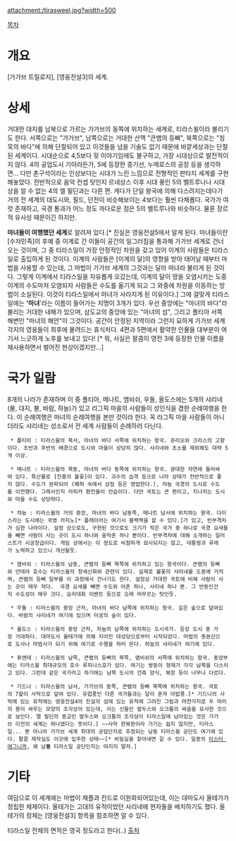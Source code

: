 attachment:/tirasweel.jpg?width=500

[[목차]]
= 개요 =
[가가브 트릴로지], [영웅전설3]의 세계.

= 상세 =
거대한 대지를 남북으로 가르는 가가브의 동쪽에 위치하는 세계로, 티라스윌이라 불리기도 한다. 서쪽으로는 "가가브", 남쪽으로는 거대한 산맥 "큰뱀의 등뼈", 북쪽으로는 "침묵의 바다"에 의해 단절되어 있고 이것들을 넘을 기술도 없기 때문에 바깥세상과는 단절된 세계이다. 시대순으로 4,5보다 뒷 이야기임에도 불구하고, 가장 시대상으로 발전적이지 않다. 4의 공업도시 기아라든가, 5에 등장한 증기선, 누메로스의 공장 등을 생각하면... 다만 촌구석이라는 인상보다는 시대가 느린 느낌으로 전형적인 판타지 세계를 구현해놓았다. 전반적으로 음악 컨셉 탓인지 르네상스 이후 시대 풍인 5의 벨트루나나 시대상을 알 수 없는 4의 엘 필딘과는 다른 편. 게다가 단일 왕국에 의해 다스려지는데다가 거의 전 세계의 대도시와, 필드, 던전이 비슷해보이는 4보다는 훨씬 다채롭다. 국가가 여럿 존재하고, 국경 통과가 어느 정도 까다로운 점은 5의 벨트루나와 비슷하다. 물론 장르적 유사성 때문이긴 하지만.

'''마녀들이 여행했던 세계'''로 알려져 있다.[* 진실은 영웅전설5에서 알게 된다. 마녀들이란 [수저민족]의 후예 중 이계로 간 이들이 공간의 일그러짐을 통과해 가가브 세계로 건너오는 것이며, 그 중 티라스일이 가장 안정적인 차원을 갖고 있어 이계의 사람들은 티라스일로 출입하게 된 것이다.  이계의 사람들은 [이계의 달]의 영향을 받아 태어날 때부터 마법을 사용할 수 있는데, 그 마법이 가가브 세계의 그것과는 달라 마녀라 불리게 된 것이다. 그렇게 이계에서 티라스일을 자유롭게 오갔는데, 이계의 달이 땅을 오염시키는 도중 이계의 수도마저 오염되자 사람들은 수도를 옮기게 되고 그 와중에 차원을 이동하는 방법이 소실된다. 이것이 티라스일에서 마녀가 사라지게 된 이유이다.] 그에 걸맞게 티라스일에는 ''''마녀''''라는 이름이 들어가는 지명이 3개가 있다. 우선 중앙에는 "마녀의 바다"라 불리는 거대한 내해가 있으며, 삼도교의 중앙에 있는 "마녀의 섬", 그리고 폴티아 서쪽 해변인 "마녀의 해안"이 그것이다. 공간이 안정된 지역이라 그런지 묘하게 가가브 세계 각지의 영웅들이 최후에 몰려드는 휴식처다. 4편과 5편에서 활약한 인물들 대부분이 여기서 느긋하게 노후를 보내고 있다! [* 뭐, 사실은 팔콤이 영전 3에 등장한 인물 이름을 재사용하면서 벌어진 현상이겠지만...]

= 국가 일람 =
8개의 나라가 존재하며 이 중 폴티아, 메나트, 앰비쉬, 우돌, 올도스에는 5개의 샤리네(물, 대지, 불, 바람, 하늘)가 있고 라그픽 마을의 사람들이 성인식을 겸한 순례여행을 한다. 이 순례여행은 마녀의 순례여행을 본딴 것이라 한다. 꼭 라그픽 마을 사람들이 아니더라도 샤리네는 성소로서 전 세계 사람들이 순례하러 다닌다.

  * 폴티아 : 티라스윌의 북서, 마녀의 바다 서쪽에 위치하는 왕국. 쥬리오와 크리스의 고향이다. 초반과 후반의 배경으로 도시와 마을이 상당히 많다. 샤리네와 초소를 제외해도 대략 5개 이상.
  
  * 메나트 : 티라스윌의 북동, 마녀의 바다 동쪽에 위치하는 왕국. 광대한 자연에 둘러싸여 있다. 특산물로 [진홍의 불꽃]이 있다. 괴수의 습격 등으로 나라 상태가 전반적으로 좋지 않다. 수도가 완파되어 (폐허 속에서 상점 등은 영업한다.), 챠놈 국경의 도시로 수도를 이전했다. 그래서인지 라피카 환전율이 안습이다. 다만 국토는 큰 편이고, 지나치는 도시와 마을 수도 상당하다.

  * 챠놈 : 티라스윌의 거의 중앙, 마녀의 바다 남동쪽, 메나트 남서에 위치하는 왕국. 다이스라는 도시에는 국영 카지노[* 플레이어는 여기서 블랙잭을 할 수 있다.]가 있고, 빈부격차가 심한 나라이다. 설정 상으로도, 구현된 것으로도 크기가 작은 국가 중 하나로 국경 요새들을 빼면 사람이 사는 곳이 도시 하나와 움막촌 하나 뿐이다. 빈부격차에 대해 소개하는 일러스트가 시궁창급이다. 게임 상에서는 이 정도로 비참하게 묘사되지는 않고, 대통령과 루레가 노력하고 있으니 개선될듯.

  * 앰비쉬 : 티라스윌의 남동, 큰뱀의 등뼈 북쪽에 위치하고 있는 왕국이다. 큰뱀의 등뼈와 안데라 호수는 티라스윌의 창세신화와 관련이 있다. 실제로 불꽃의 샤리네를 도중에 거치며, 큰뱀의 등뼈 일부를 이 과정에서 건너기도 한다. 설정상 거대한 국토에 비해 사람이 사는 곳이 매우 적다.  국경 요새를 빼면 수도와 어촌 하나, 샤리네 하나 뿐. 그 반동인건지 수도성이 매우 크다. 요리대회 이벤트 등으로 오래 머무르는 탓인듯.

  * 우돌 : 티라스윌의 중앙 근처, 마녀의 바다 남쪽에 위치하는 왕국. 깊은 숲으로 덮여있다. 바람의 샤리네가 여기에 있으며 미궁의 숲이 있다.

  * 올도스 : 티라스윌의 중앙 근처, 차놈의 남쪽에 위치하는 도시국가. 등장 도시 중 가장 거대하다. 대마도사 올테가에 의해 지어진 대성당으로부터 시작되었다. 마법의 총본산으로 도사나 마법사가 되기 위해 여기로 수행을 하러 온다. 하늘의 샤리네가 여기에 있다.

  * 퓨엔테 : 티라스윌의 남쪽, 큰뱀의 등뼈의 북쪽, 앰비쉬의 서쪽에 위치하는 왕국. 중앙부에는 티라스윌 최대규모의 호수 루피나스호가 있다. 여기는 쌍둥이 형제가 각각 남북을 다스리고 있다. 그런데 같은 국가라고 하기에는 남북 도시의 건축 양식, 복장 등이 너무나 다르다.

  * 기드나 : 티라스윌의 남서, 가가브의 동쪽, 큰뱀의 등뼈 북쪽에 위치하는 왕국. 국토의 7할이 사막으로 덮여 있다. 유럽풍인 다른 국가들과는 달리 혼자 아랍풍.[* 기드나의 사막에 있는 유적에는 영웅전설4의 진실의 섬에 있는 유적에 그려진 그림과 마찬가지로 두 마리의 용이 싸우는 모양의 조각상이 있는데, 이는 신들인 발두스와 오크툼의 싸움을 묘사한 것으로 보인다. 엘 필딘의 종교인 발두스와 오크툼의 조각상이 티라스일에 남아있는 것은 가가브 이전의 세계는 하나였다는 뜻이다.] ~~사막 한복판이라 가기는 쉽지 않지만, 티라스일... 뿐 아니라 가가브 세계 최대의 공업단지로 추정되는 남동 티라스윌 공단도 여기에 있다. 팔콤 제작실도 이곳에 입주한 상태~~[* 비밀길을 찾아내면 갈 수 있다. 일종의 [[이스터 에그]]니까, 왜 남'''동''' 티라스일 공단인지는 따지지 말자.]

= 기타 =
여담으로 이 세계에는 마법이 채플과 칸드로 이원화되어있는데, 이는 대마도사 올테가가 정립한 체제이다. 올테가는 고대의 유적이었던 사리네에 현자들을 배치하기도 했다. 올테가의 정체는 [영웅전설3] 항목을 참조하면 알 수 있다.

티라스일 전체의 면적은 영국 정도라고 한다(..) [http://milo.pos.to/ed3/kouryaku/milo.html 출처]
